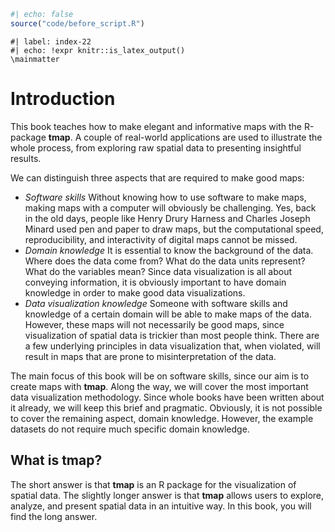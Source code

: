 ```r
#| echo: false
source("code/before_script.R")
```

```asis
#| label: index-22
#| echo: !expr knitr::is_latex_output()
\mainmatter
```

# Introduction {#intro}

<!-- consider using the idea of "learning personas" -- how to read the book based on your background -->

This book teaches how to make elegant and informative maps with the R-package **tmap**.
A couple of real-world applications are used to illustrate the whole process, from exploring raw spatial data to presenting insightful results.

We can distinguish three aspects that are required to make good maps:

* *Software skills* Without knowing how to use software to make maps, making maps with a computer will obviously be challenging.
Yes, back in the old days, people like Henry Drury Harness and Charles Joseph Minard used pen and paper to draw maps, but the computational speed, reproducibility, and interactivity of digital maps cannot be missed.
* *Domain knowledge* It is essential to know the background of the data. 
Where does the data come from? 
What do the data units represent? 
What do the variables mean? 
Since data visualization is all about conveying information, it is obviously important to have domain knowledge in order to make good data visualizations.
* *Data visualization knowledge* Someone with software skills and knowledge of a certain domain will be able to make maps of the data.
However, these maps will not necessarily be good maps, since visualization of spatial data is trickier than most people think. 
There are a few underlying principles in data visualization that, when violated, will result in maps that are prone to misinterpretation of the data.

The main focus of this book will be on software skills, since our aim is to create maps with **tmap**. 
Along the way, we will cover the most important data visualization methodology. 
Since whole books have been written about it already, we will keep this brief and pragmatic. 
Obviously, it is not possible to cover the remaining aspect, domain knowledge.
However, the example datasets do not require much specific domain knowledge.

## What is **tmap**?

The short answer is that **tmap** is an R package for the visualization of spatial data. 
The slightly longer answer is that **tmap** allows users to explore, analyze, and present spatial data in an intuitive way. 
In this book, you will find the long answer.

<!-- ## Thematic maps -->
